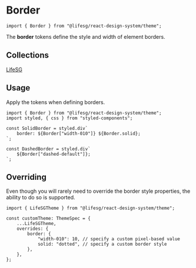 
<Meta title="Foundations/Border/Introduction" />

# Border

```tsx
import { Border } from "@lifesg/react-design-system/theme";
```

The **border** tokens define the style and width of element borders.

## Collections

[LifeSG](/docs/foundations-border-lifesg--docs)

## Usage

Apply the tokens when defining borders.

```tsx
import { Border } from "@lifesg/react-design-system/theme";
import styled, { css } from "styled-components";

const SolidBorder = styled.div`
    border: ${Border["width-010"]} ${Border.solid};
`;

const DashedBorder = styled.div`
    ${Border["dashed-default"]};
`;
```

## Overriding

Even though you will rarely need to override the border style properties, the
ability to do so is supported.

```tsx
import { LifeSGTheme } from "@lifesg/react-design-system/theme";

const customTheme: ThemeSpec = {
    ...LifeSGTheme,
    overrides: {
        border: {
            "width-010": 10, // specify a custom pixel-based value
            solid: "dotted", // specify a custom border style
        },
    },
};
```
